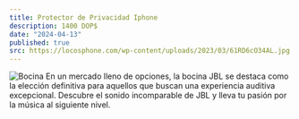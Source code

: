 ```yaml
---
title: Protector de Privacidad Iphone
description: 1400 DOP$
date: "2024-04-13"
published: true
src: https://locosphone.com/wp-content/uploads/2023/03/61RD6cO34AL.jpg
---
```


![Bocina](https://locosphone.com/wp-content/uploads/2023/03/61RD6cO34AL.jpg)
En un mercado lleno de opciones, la bocina JBL se destaca como la elección definitiva para aquellos que buscan una experiencia auditiva excepcional. Descubre el sonido incomparable de JBL y lleva tu pasión por la música al siguiente nivel.